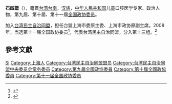 '''石四箴'''（{{bd|1940年|4月|}}），籍貫[[台湾|台湾]][[台南|台南]]，[[汉族|汉族]]，[[中华人民共和国|中华人民共和国]]儿童口腔医学专家、政治人物，第九届、第十届、第十一届[[全国政协委员|全国政协委员]]。

加入[[台湾民主自治同盟|台湾民主自治同盟]]，担任台盟上海市委原主委、上海市政协原副主席。2008年，当选第十一届全国政协委员<ref>{{cite news|title=第十一届全国政协委员名单|url=http://www.indaa.com.cn/zt/2009qglh/zxzs/200903/t20090303_127573.html|accessdate=2013-04-09|newspaper=新华社北京1月25日电 中国人民政治协商会议第十一届全国委员会委员名单(共2237人，2008年1月25日政协第十届全国委员会常务委员会第二十次会议通过)|date=2008年1月25日|deadurl=yes|archiveurl=https://web.archive.org/web/20130928014403/http://www.indaa.com.cn/zt/2009qglh/zxzs/200903/t20090303_127573.html|archivedate=2013年9月28日}}</ref>，代表台湾民主自治同盟，分入第十三组。<ref>{{cite news|title=全国政协信息-石四箴|url=http://www.cppcc.gov.cn/CMS/wylibary/showJcwyxtInfoWylibary.action?tabJcwyxt.guid=11W0004520&wytype=wjwy|accessdate=2013-04-11|newspaper=全国政协委员会|archive-date=2019-04-03|archive-url=https://web.archive.org/web/20190403215908/http://www.cppcc.gov.cn/CMS/wylibary/showJcwyxtInfoWylibary.action?tabJcwyxt.guid=11W0004520&wytype=wjwy|dead-url=no}}</ref>

== 參考文獻 ==
{{reflist}}

{{中国政治人物小作品}}
{{台湾民主自治同盟第六届中央委员会}}
{{台湾民主自治同盟第七届中央委员会}}

{{Authority control}}
{{DEFAULTSORT:Shi石}}
[[Category:石姓|Si]]
[[Category:上海人|Category:上海人]]
[[Category:台湾民主自治同盟盟员|Category:台湾民主自治同盟盟员]]
[[Category:台湾民主自治同盟中央委员会常务委员|Category:台湾民主自治同盟中央委员会常务委员]]
[[Category:第九屆全國政協委員|Category:第九屆全國政協委員]]
[[Category:第十屆全國政協委員|Category:第十屆全國政協委員]]
[[Category:第十一届全国政协委员|Category:第十一届全国政协委员]]